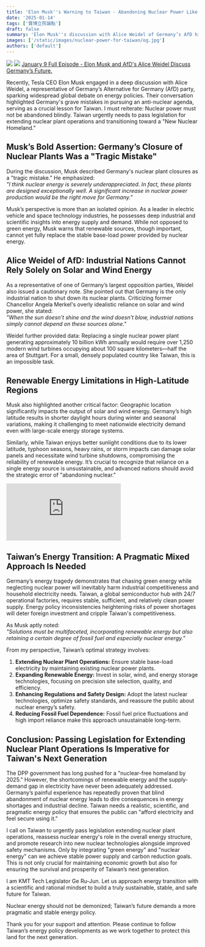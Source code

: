 ```yaml
---
title: 'Elon Musk''s Warning to Taiwan - Abandoning Nuclear Power Like Germany Will Devastate National Competitiveness!'
date: '2025-01-14'
tags: ['寶博立院論點']
draft: false
summary: 'Elon Musk''s discussion with Alice Weidel of Germany’s AfD highlights the severe issues caused by Germany''s anti-nuclear policies. Taiwan must learn from this. This article analyzes Germany''s energy transition challenges, underscores nuclear power’s importance in the energy mix, and calls for Taiwan to pass legislation for extending nuclear plant operations and developing new nuclear technologies.'
images: ['/static/images/nuclear-power-for-taiwan/og.jpg']
authors: ['default']
---
```


![](/static/images/nuclear-power-for-taiwan/e1.jpg)
![](/static/images/nuclear-power-for-taiwan/e2.jpg)
[January 9 Full Episode - Elon Musk and AfD's Alice Weidel Discuss Germany’s Future.](https://www.youtube.com/watch?v=cvqmBEQO-_E)

Recently, Tesla CEO Elon Musk engaged in a deep discussion with Alice Weidel, a representative of Germany’s Alternative for Germany (AfD) party, sparking widespread global debate on energy policies. Their conversation highlighted Germany's grave mistakes in pursuing an anti-nuclear agenda, serving as a crucial lesson for Taiwan. I must reiterate: Nuclear power must not be abandoned blindly. Taiwan urgently needs to pass legislation for extending nuclear plant operations and transitioning toward a "New Nuclear Homeland."

## Musk’s Bold Assertion: Germany’s Closure of Nuclear Plants Was a "Tragic Mistake"

During the discussion, Musk described Germany's nuclear plant closures as a "tragic mistake." He emphasized:  
*"I think nuclear energy is severely underappreciated. In fact, these plants are designed exceptionally well. A significant increase in nuclear power production would be the right move for Germany."*  

Musk’s perspective is more than an isolated opinion. As a leader in electric vehicle and space technology industries, he possesses deep industrial and scientific insights into energy supply and demand. While not opposed to green energy, Musk warns that renewable sources, though important, cannot yet fully replace the stable base-load power provided by nuclear energy.

## Alice Weidel of AfD: Industrial Nations Cannot Rely Solely on Solar and Wind Energy

As a representative of one of Germany’s largest opposition parties, Weidel also issued a cautionary note. She pointed out that Germany is the only industrial nation to shut down its nuclear plants. Criticizing former Chancellor Angela Merkel's overly idealistic reliance on solar and wind power, she stated:  
*"When the sun doesn’t shine and the wind doesn’t blow, industrial nations simply cannot depend on these sources alone."*  

Weidel further provided data: Replacing a single nuclear power plant generating approximately 10 billion kWh annually would require over 1,250 modern wind turbines occupying about 100 square kilometers—half the area of Stuttgart. For a small, densely populated country like Taiwan, this is an impossible task.

## Renewable Energy Limitations in High-Latitude Regions

Musk also highlighted another critical factor: Geographic location significantly impacts the output of solar and wind energy. Germany’s high latitude results in shorter daylight hours during winter and seasonal variations, making it challenging to meet nationwide electricity demand even with large-scale energy storage systems.

Similarly, while Taiwan enjoys better sunlight conditions due to its lower latitude, typhoon seasons, heavy rains, or storm impacts can damage solar panels and necessitate wind turbine shutdowns, compromising the reliability of renewable energy. It’s crucial to recognize that reliance on a single energy source is unsustainable, and advanced nations should avoid the strategic error of "abandoning nuclear."

<iframe
  className="aspect-video w-full max-w-full"
  src="https://www.youtube-nocookie.com/embed/cvqmBEQO-_E"
  title="YouTube video player"
  frameborder="0"
  allow="accelerometer; autoplay; clipboard-write; encrypted-media; gyroscope; picture-in-picture; web-share"
  referrerpolicy="strict-origin-when-cross-origin"
  allowfullscreen
></iframe>

## Taiwan’s Energy Transition: A Pragmatic Mixed Approach Is Needed

Germany’s energy tragedy demonstrates that chasing green energy while neglecting nuclear power will inevitably harm industrial competitiveness and household electricity needs. Taiwan, a global semiconductor hub with 24/7 operational factories, requires stable, sufficient, and relatively clean power supply. Energy policy inconsistencies heightening risks of power shortages will deter foreign investment and cripple Taiwan's competitiveness.

As Musk aptly noted:  
*"Solutions must be multifaceted, incorporating renewable energy but also retaining a certain degree of fossil fuel and especially nuclear energy."*

From my perspective, Taiwan’s optimal strategy involves:  
1. **Extending Nuclear Plant Operations:** Ensure stable base-load electricity by maintaining existing nuclear power plants.  
2. **Expanding Renewable Energy:** Invest in solar, wind, and energy storage technologies, focusing on precision site selection, quality, and efficiency.  
3. **Enhancing Regulations and Safety Design:** Adopt the latest nuclear technologies, optimize safety standards, and reassure the public about nuclear energy’s safety.  
4. **Reducing Fossil Fuel Dependence:** Fossil fuel price fluctuations and high import reliance make this approach unsustainable long-term.

## Conclusion: Passing Legislation for Extending Nuclear Plant Operations Is Imperative for Taiwan's Next Generation

The DPP government has long pushed for a "nuclear-free homeland by 2025." However, the shortcomings of renewable energy and the supply-demand gap in electricity have never been adequately addressed. Germany’s painful experience has repeatedly proven that blind abandonment of nuclear energy leads to dire consequences in energy shortages and industrial decline. Taiwan needs a realistic, scientific, and pragmatic energy policy that ensures the public can "afford electricity and feel secure using it."

I call on Taiwan to urgently pass legislation extending nuclear plant operations, reassess nuclear energy's role in the overall energy structure, and promote research into new nuclear technologies alongside improved safety mechanisms. Only by integrating "green energy" and "nuclear energy" can we achieve stable power supply and carbon reduction goals. This is not only crucial for maintaining economic growth but also for ensuring the survival and prosperity of Taiwan’s next generation.

I am KMT Tech Legislator Ge Ru-Jun. Let us approach energy transition with a scientific and rational mindset to build a truly sustainable, stable, and safe future for Taiwan.  

Nuclear energy should not be demonized; Taiwan’s future demands a more pragmatic and stable energy policy.  

Thank you for your support and attention. Please continue to follow Taiwan’s energy policy developments as we work together to protect this land for the next generation.
